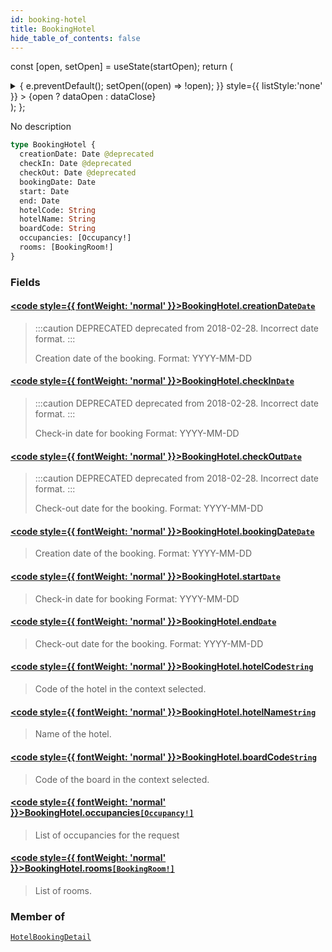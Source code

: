 ```yaml
---
id: booking-hotel
title: BookingHotel
hide_table_of_contents: false
---
```






const [open, setOpen] = useState(startOpen);
return (
<details {...(open ? { open: true } : {})} className="details" style={{ border:'none', boxShadow:'none', background:'var(--ifm-background-color)' }}>
<summary
onClick={(e) => {
e.preventDefault();
setOpen((open) => !open);
}}
style={{ listStyle:'none' }} >
{open ? dataOpen : dataClose}
</summary>
{open && children}
</details>
);
};

No description

```graphql
type BookingHotel {
  creationDate: Date @deprecated
  checkIn: Date @deprecated
  checkOut: Date @deprecated
  bookingDate: Date
  start: Date
  end: Date
  hotelCode: String
  hotelName: String
  boardCode: String
  occupancies: [Occupancy!]
  rooms: [BookingRoom!]
}
```

### Fields

#### [<code style={{ fontWeight: 'normal' }}>BookingHotel.<b>creationDate</b></code>](#)<Bullet />[`Date`](/api/scalars/date) <Badge class="badge badge--deprecated badge--secondary" text="deprecated"/> <Badge class="badge badge--secondary" text="scalar"/>

> :::caution DEPRECATED
> deprecated from 2018-02-28. Incorrect date format.
> :::
>
> Creation date of the booking.
> Format: YYYY-MM-DD

#### [<code style={{ fontWeight: 'normal' }}>BookingHotel.<b>checkIn</b></code>](#)<Bullet />[`Date`](/api/scalars/date) <Badge class="badge badge--deprecated badge--secondary" text="deprecated"/> <Badge class="badge badge--secondary" text="scalar"/>

> :::caution DEPRECATED
> deprecated from 2018-02-28. Incorrect date format.
> :::
>
> Check-in date for booking
> Format: YYYY-MM-DD

#### [<code style={{ fontWeight: 'normal' }}>BookingHotel.<b>checkOut</b></code>](#)<Bullet />[`Date`](/api/scalars/date) <Badge class="badge badge--deprecated badge--secondary" text="deprecated"/> <Badge class="badge badge--secondary" text="scalar"/>

> :::caution DEPRECATED
> deprecated from 2018-02-28. Incorrect date format.
> :::
>
> Check-out date for the booking.
> Format: YYYY-MM-DD

#### [<code style={{ fontWeight: 'normal' }}>BookingHotel.<b>bookingDate</b></code>](#)<Bullet />[`Date`](/api/scalars/date) <Badge class="badge badge--secondary" text="scalar"/>

> Creation date of the booking.
> Format: YYYY-MM-DD

#### [<code style={{ fontWeight: 'normal' }}>BookingHotel.<b>start</b></code>](#)<Bullet />[`Date`](/api/scalars/date) <Badge class="badge badge--secondary" text="scalar"/>

> Check-in date for booking
> Format: YYYY-MM-DD

#### [<code style={{ fontWeight: 'normal' }}>BookingHotel.<b>end</b></code>](#)<Bullet />[`Date`](/api/scalars/date) <Badge class="badge badge--secondary" text="scalar"/>

> Check-out date for the booking.
> Format: YYYY-MM-DD

#### [<code style={{ fontWeight: 'normal' }}>BookingHotel.<b>hotelCode</b></code>](#)<Bullet />[`String`](/api/scalars/string) <Badge class="badge badge--secondary" text="scalar"/>

> Code of the hotel in the context selected.

#### [<code style={{ fontWeight: 'normal' }}>BookingHotel.<b>hotelName</b></code>](#)<Bullet />[`String`](/api/scalars/string) <Badge class="badge badge--secondary" text="scalar"/>

> Name of the hotel.

#### [<code style={{ fontWeight: 'normal' }}>BookingHotel.<b>boardCode</b></code>](#)<Bullet />[`String`](/api/scalars/string) <Badge class="badge badge--secondary" text="scalar"/>

> Code of the board in the context selected.

#### [<code style={{ fontWeight: 'normal' }}>BookingHotel.<b>occupancies</b></code>](#)<Bullet />[`[Occupancy!]`](/api/objects/occupancy) <Badge class="badge badge--secondary" text="list"/> <Badge class="badge badge--secondary" text="object"/>

> List of occupancies for the request

#### [<code style={{ fontWeight: 'normal' }}>BookingHotel.<b>rooms</b></code>](#)<Bullet />[`[BookingRoom!]`](/api/objects/booking-room) <Badge class="badge badge--secondary" text="list"/> <Badge class="badge badge--secondary" text="object"/>

> List of rooms.

### Member of

[`HotelBookingDetail`](/api/objects/hotel-booking-detail) <Badge class="badge badge--secondary" text="object"/>
